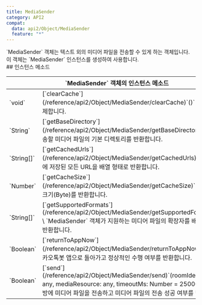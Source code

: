 ```yaml
---
title: MediaSender
category: API2
compat:
  data: api2/Object/MediaSender
  feature: "*"
---
```


<Section>
  `MediaSender` 객체는 텍스트 외의 미디어 파일을 전송할 수 있게 하는 객체입니다. 이 객체는 `MediaSender` 인스턴스를 생성하여 사용합니다.
</Section>
<Section>
  ## 인스턴스 메소드

  <Table>
    <Thead>
      <Tr>
        <Th colSpan="2">`MediaSender` 객체의 인스턴스 메소드</Th>
      </Tr>
    </Thead>
    <Tbody>
      <Tr>
        <Td><span>`void`</span></Td>
        <Td>
          [`clearCache`](/reference/api2/Object/MediaSender/clearCache)`()` \
          캐시를 삭제합니다.
        </Td>
      </Tr>
      <Tr>
        <Td><span>`String`</span></Td>
        <Td>
          [`getBaseDirectory`](/reference/api2/Object/MediaSender/getBaseDirectory)`()` \
          전송할 미디어 파일의 기본 디렉토리를 반환합니다.
        </Td>
      </Tr>
      <Tr>
        <Td><span>`String[]`</span></Td>
        <Td>
          [`getCachedUrls`](/reference/api2/Object/MediaSender/getCachedUrls)`()` \
          캐시에 저장된 모든 URL을 배열 형태로 반환합니다.
        </Td>
      </Tr>
      <Tr>
        <Td><span>`Number`</span></Td>
        <Td>
          [`getCacheSize`](/reference/api2/Object/MediaSender/getCacheSize)`()` \
          캐시의 크기(Byte)를 반환합니다.
        </Td>
      </Tr>
      <Tr>
        <Td><span>`String[]`</span></Td>
        <Td>
          [`getSupportedFormats`](/reference/api2/Object/MediaSender/getSupportedFormats)`()` \
          `MediaSender` 객체가 지원하는 미디어 파일의 확장자를 배열 형태로 반환합니다.
        </Td>
      </Tr>
      <Tr>
        <Td><span>`Boolean`</span></Td>
        <Td>
          [`returnToAppNow`](/reference/api2/Object/MediaSender/returnToAppNow)`()` \
          카카오톡봇 앱으로 돌아가고 정상적인 수행 여부를 반환합니다.
        </Td>
      </Tr>
      <Tr>
        <Td><span>`Boolean`</span></Td>
        <Td>
          [`send`](/reference/api2/Object/MediaSender/send)`(roomIdentifier: any, mediaResource: any, timeoutMs: Number = 25000)` \
          특정 방에 미디어 파일을 전송하고 미디어 파일의 전송 성공 여부를 반환합니다.
        </Td>
      </Tr>
    </Tbody>
  </Table>
</Section>